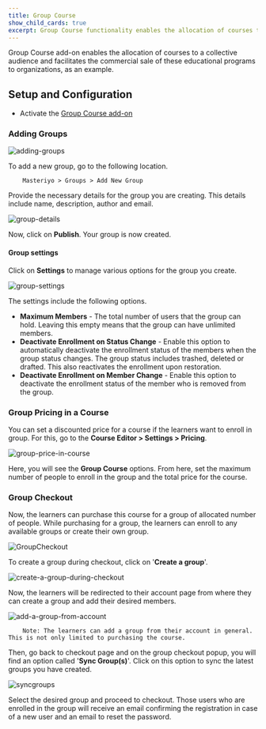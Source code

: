 ```yaml
---
title: Group Course
show_child_cards: true
excerpt: Group Course functionality enables the allocation of courses to a collective audience and facilitates the commercial sale of these educational programs to organizations, as an example.
---
```


Group Course add-on enables the allocation of courses to a collective audience and facilitates the commercial sale of these educational programs to organizations, as an example.

## Setup and Configuration

- Activate the [Group Course add-on](https://docs.masteriyo.com/getting-started/activate-masteriyo-addons)

### Adding Groups

![adding-groups](https://github.com/Masteriyo/masteriyo-docs/assets/75772539/928e9685-d4c8-481b-a0bb-f60f67d8f006)

To add a new group, go to the following location.

        Masteriyo > Groups > Add New Group

Provide the necessary details for the group you are creating. This details include name, description, author and email.

![group-details](https://github.com/Masteriyo/masteriyo-docs/assets/75772539/89ec9114-8b45-4da3-8464-969b032d4d70)

Now, click on **Publish**. Your group is now created.

#### Group settings

Click on **Settings** to manage various options for the group you create.

![group-settings](https://github.com/Masteriyo/masteriyo-docs/assets/75772539/25f07444-5132-480a-897e-4fde84e46742)

The settings include the following options.

- **Maximum Members** - The total number of users that the group can hold. Leaving this empty means that the group can have unlimited members.
- **Deactivate Enrollment on Status Change** - Enable this option to automatically deactivate the enrollment status of the members when the group status changes. The group status includes trashed, deleted or drafted. This also reactivates the enrollment upon restoration.
- **Deactivate Enrollment on Member Change** - Enable this option to deactivate the enrollment status of the member who is removed from the group.

### Group Pricing in a Course

You can set a discounted price for a course if the learners want to enroll in group. For this, go to the **Course Editor > Settings > Pricing**.

![group-price-in-course](https://github.com/Masteriyo/masteriyo-docs/assets/75772539/d3db616c-75e7-4bc3-ae5a-e33cddb38c1e)

Here, you will see the **Group Course** options. From here, set the maximum number of people to enroll in the group and the total price for the course.

### Group Checkout

Now, the learners can purchase this course for a group of allocated number of people. While purchasing for a group, the learners can enroll to any available groups or create their own group.

![GroupCheckout](https://github.com/Masteriyo/masteriyo-docs/assets/75772539/ff765a0d-619f-4da1-a9aa-9bd521bab628)

To create a group during checkout, click on '**Create a group**'.

![create-a-group-during-checkout](https://github.com/Masteriyo/masteriyo-docs/assets/75772539/9af575e7-3a8d-4f91-9de9-eddc601bd6f1)

Now, the learners will be redirected to their account page from where they can create a group and add their desired members.

![add-a-group-from-account](https://github.com/Masteriyo/masteriyo-docs/assets/75772539/ba9dcebd-6d1d-4d33-a0a8-5a9d7ec843ec)

        Note: The learners can add a group from their account in general. This is not only limited to purchasing the course.

Then, go back to checkout page and on the group checkout popup, you will find an option called '**Sync Group(s)**'. Click on this option to sync the latest groups you have created.

![syncgroups](https://github.com/Masteriyo/masteriyo-docs/assets/75772539/6df18920-79af-4130-b8d1-edb413947fae)

Select the desired group and proceed to checkout. Those users who are enrolled in the group will receive an email confirming the registration in case of a new user and an email to reset the password.

